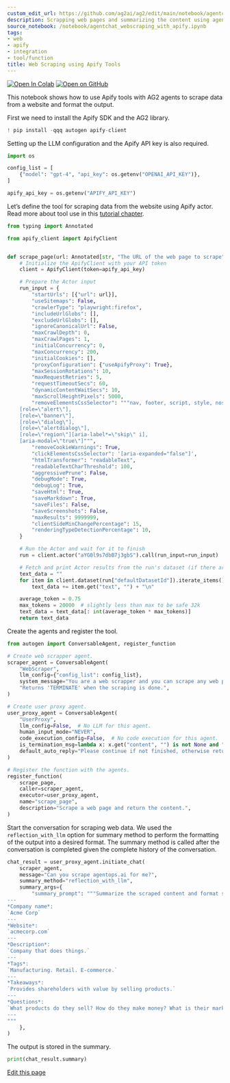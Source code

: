 ```yaml
---
custom_edit_url: https://github.com/ag2ai/ag2/edit/main/notebook/agentchat_webscraping_with_apify.ipynb
description: Scrapping web pages and summarizing the content using agents with tools.
source_notebook: /notebook/agentchat_webscraping_with_apify.ipynb
tags:
- web
- apify
- integration
- tool/function
title: Web Scraping using Apify Tools
---
```


<a href="https://colab.research.google.com/github/ag2ai/ag2/blob/main/notebook/agentchat_webscraping_with_apify.ipynb" class="colab-badge" target="_blank"><img noZoom src="https://colab.research.google.com/assets/colab-badge.svg" alt="Open In Colab" /></a>
<a href="https://github.com/ag2ai/ag2/blob/main/notebook/agentchat_webscraping_with_apify.ipynb" class="github-badge" target="_blank"><img noZoom src="https://img.shields.io/badge/Open%20on%20GitHub-grey?logo=github" alt="Open on GitHub" /></a>




This notebook shows how to use Apify tools with AG2 agents to scrape
data from a website and format the output.

First we need to install the Apify SDK and the AG2 library.

```python
! pip install -qqq autogen apify-client
```

Setting up the LLM configuration and the Apify API key is also required.

```python
import os

config_list = [
    {"model": "gpt-4", "api_key": os.getenv("OPENAI_API_KEY")},
]

apify_api_key = os.getenv("APIFY_API_KEY")
```

Let’s define the tool for scraping data from the website using Apify
actor. Read more about tool use in this [tutorial
chapter](https://docs.ag2.ai/latest/docs/user-guide/basic-concepts/tools/basics/).

```python
from typing import Annotated

from apify_client import ApifyClient


def scrape_page(url: Annotated[str, "The URL of the web page to scrape"]) -> Annotated[str, "Scraped content"]:
    # Initialize the ApifyClient with your API token
    client = ApifyClient(token=apify_api_key)

    # Prepare the Actor input
    run_input = {
        "startUrls": [{"url": url}],
        "useSitemaps": False,
        "crawlerType": "playwright:firefox",
        "includeUrlGlobs": [],
        "excludeUrlGlobs": [],
        "ignoreCanonicalUrl": False,
        "maxCrawlDepth": 0,
        "maxCrawlPages": 1,
        "initialConcurrency": 0,
        "maxConcurrency": 200,
        "initialCookies": [],
        "proxyConfiguration": {"useApifyProxy": True},
        "maxSessionRotations": 10,
        "maxRequestRetries": 5,
        "requestTimeoutSecs": 60,
        "dynamicContentWaitSecs": 10,
        "maxScrollHeightPixels": 5000,
        "removeElementsCssSelector": """nav, footer, script, style, noscript, svg,
    [role=\"alert\"],
    [role=\"banner\"],
    [role=\"dialog\"],
    [role=\"alertdialog\"],
    [role=\"region\"][aria-label*=\"skip\" i],
    [aria-modal=\"true\"]""",
        "removeCookieWarnings": True,
        "clickElementsCssSelector": '[aria-expanded="false"]',
        "htmlTransformer": "readableText",
        "readableTextCharThreshold": 100,
        "aggressivePrune": False,
        "debugMode": True,
        "debugLog": True,
        "saveHtml": True,
        "saveMarkdown": True,
        "saveFiles": False,
        "saveScreenshots": False,
        "maxResults": 9999999,
        "clientSideMinChangePercentage": 15,
        "renderingTypeDetectionPercentage": 10,
    }

    # Run the Actor and wait for it to finish
    run = client.actor("aYG0l9s7dbB7j3gbS").call(run_input=run_input)

    # Fetch and print Actor results from the run's dataset (if there are any)
    text_data = ""
    for item in client.dataset(run["defaultDatasetId"]).iterate_items():
        text_data += item.get("text", "") + "\n"

    average_token = 0.75
    max_tokens = 20000  # slightly less than max to be safe 32k
    text_data = text_data[: int(average_token * max_tokens)]
    return text_data
```

Create the agents and register the tool.

```python
from autogen import ConversableAgent, register_function

# Create web scrapper agent.
scraper_agent = ConversableAgent(
    "WebScraper",
    llm_config={"config_list": config_list},
    system_message="You are a web scrapper and you can scrape any web page using the tools provided. "
    "Returns 'TERMINATE' when the scraping is done.",
)

# Create user proxy agent.
user_proxy_agent = ConversableAgent(
    "UserProxy",
    llm_config=False,  # No LLM for this agent.
    human_input_mode="NEVER",
    code_execution_config=False,  # No code execution for this agent.
    is_termination_msg=lambda x: x.get("content", "") is not None and "terminate" in x["content"].lower(),
    default_auto_reply="Please continue if not finished, otherwise return 'TERMINATE'.",
)

# Register the function with the agents.
register_function(
    scrape_page,
    caller=scraper_agent,
    executor=user_proxy_agent,
    name="scrape_page",
    description="Scrape a web page and return the content.",
)
```

Start the conversation for scraping web data. We used the
`reflection_with_llm` option for summary method to perform the
formatting of the output into a desired format. The summary method is
called after the conversation is completed given the complete history of
the conversation.

```python
chat_result = user_proxy_agent.initiate_chat(
    scraper_agent,
    message="Can you scrape agentops.ai for me?",
    summary_method="reflection_with_llm",
    summary_args={
        "summary_prompt": """Summarize the scraped content and format summary EXACTLY as follows:
---
*Company name*:
`Acme Corp`
---
*Website*:
`acmecorp.com`
---
*Description*:
`Company that does things.`
---
*Tags*:
`Manufacturing. Retail. E-commerce.`
---
*Takeaways*:
`Provides shareholders with value by selling products.`
---
*Questions*:
`What products do they sell? How do they make money? What is their market share?`
---
"""
    },
)
```

The output is stored in the summary.

```python
print(chat_result.summary)
```

<div className="edit-url-container">
    <a className="edit-url" href="https://github.com/ag2ai/ag2/edit/main/notebook/agentchat_webscraping_with_apify.ipynb" target='_blank'><Icon icon="pen" iconType="solid" size="13px"/> Edit this page</a>
</div>
